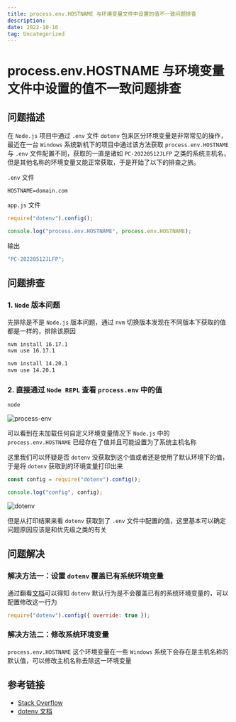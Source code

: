 ```yaml
---
title: process.env.HOSTNAME 与环境变量文件中设置的值不一致问题排查
description:
date: 2022-10-16
tag: Uncategorized
---
```


# process.env.HOSTNAME 与环境变量文件中设置的值不一致问题排查

## 问题描述

在 `Node.js` 项目中通过 `.env` 文件 `dotenv` 包来区分环境变量是非常常见的操作，最近在一台 `Windows` 系统新机下的项目中通过该方法获取 `process.env.HOSTNAME` 与 `.env` 文件配置不同，获取的一直是诸如 `PC-20220512JLFP` 之类的系统主机名，但是其他名称的环境变量又能正常获取，于是开始了以下的排查之旅。

`.env` 文件

```properties
HOSTNAME=domain.com
```

`app.js` 文件

```javascript
require("dotenv").config();

console.log("process.env.HOSTNAME", process.env.HOSTNAME);
```

输出

```javascript
"PC-20220512JLFP";
```

## 问题排查

### 1. `Node` 版本问题

先排除是不是 `Node.js` 版本问题，通过 `nvm` 切换版本发现在不同版本下获取的值都是一样的，排除该原因

```bash
nvm install 16.17.1
nvm use 16.17.1

nvm install 14.20.1
nvm use 14.20.1
```

### 2. 直接通过 `Node REPL` 查看 `process.env` 中的值

```bash
node
```

![process-env](/images/minigame/process-env.jpg)

可以看到在未加载任何自定义环境变量情况下 `Node.js` 中的 `process.env.HOSTNAME` 已经存在了值并且可能设置为了系统主机名称

这里我们可以怀疑是否 `dotenv` 没获取到这个值或者还是使用了默认环境下的值，于是将 `dotenv` 获取到的环境变量打印出来

```javascript
const config = require("dotenv").config();

console.log("config", config);
```

![dotenv](/images/minigame/dotenv.png)

但是从打印结果来看 `dotenv` 获取到了 `.env` 文件中配置的值，这里基本可以确定问题原因应该是和优先级之类的有关

## 问题解决

### 解决方法一：设置 `dotenv` 覆盖已有系统环境变量

通过翻看[文档](https://github.com/motdotla/dotenv#what-happens-to-environment-variables-that-were-already-set)可以得知 `dotenv` 默认行为是不会覆盖已有的系统环境变量的，可以配置修改这一行为

```javascript
require("dotenv").config({ override: true });
```

### 解决方法二：修改系统环境变量

`process.env.HOSTNAME` 这个环境变量在一些 `Windows` 系统下会存在是主机名称的默认值，可以修改主机名称去除这一环境变量

## 参考链接

- [Stack Overflow](https://stackoverflow.com/questions/57753800/process-env-variables-not-the-same-value-as-in-env-config)
- [dotenv 文档](https://github.com/motdotla/dotenv#what-happens-to-environment-variables-that-were-already-set)
